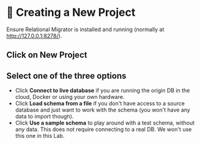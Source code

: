 
# 👐 Creating a New Project

Ensure Relational Migrator is installed and running (normally at http://127.0.0.1:8278/).



## Click on New Project


<Screenshot url="https://www.mongodb.com/products/tools/relational-migrator" src="img/50-image-001.png" alt="Screenshot of the connect modal" />

## Select one of the three options
- Click **Connect to live database** if you are running the origin DB in the cloud, Docker or using your own hardware.
- Click **Load schema from a file** if you don't have access to a source database and just want to work with the schema (you won't have any data to import though).
- Click **Use a sample schema** to play around with a test schema, without any data. This does not require connecting to a real DB. We won't use this one in this Lab.

<Screenshot url="https://www.mongodb.com/products/tools/relational-migrator" src="img/50-image-002.png" alt="Screenshot of the connect modal" />
